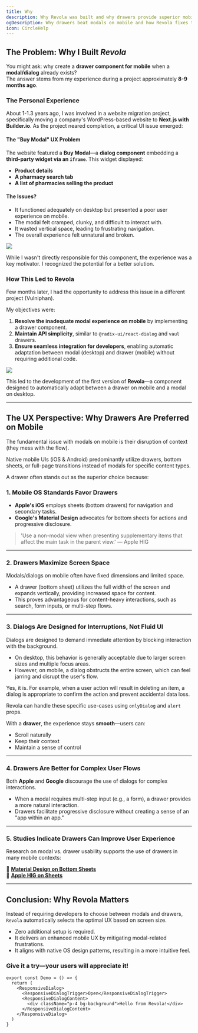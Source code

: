 ```yaml
---
title: Why
description: Why Revola was built and why drawers provide superior mobile UX compared to traditional modals.
ogDescription: Why drawers beat modals on mobile and how Revola fixes this.
icon: CircleHelp
---
```


## The Problem: Why I Built *Revola*

You might ask: why create a **drawer component for mobile** when a **modal/dialog** already exists?    
The answer stems from my experience during a project approximately **8-9 months ago**.

### The Personal Experience

About 1-1.3 years ago, I was involved in a website migration project, specifically moving a company's WordPress-based website to **Next.js with Builder.io**. As the project neared completion, a critical UI issue emerged:

#### The "Buy Modal" UX Problem

The website featured a **Buy Modal**—a **dialog component** embedding a **third-party widget via an `iframe`**. This widget displayed:

* **Product details**
* **A pharmacy search tab**
* **A list of pharmacies selling the product**

#### The Issues?

* It functioned adequately on desktop but presented a poor user experience on mobile.
* The modal felt cramped, clunky, and difficult to interact with.
* It wasted vertical space, leading to frustrating navigation.
* The overall experience felt unnatural and broken.

![](/bio-h-tin.png)

While I wasn't directly responsible for this component, the experience was a key motivator. I recognized the potential for a better solution.

### How This Led to Revola

Few months later, I had the opportunity to address this issue in a different project (Vulniphan).

My objectives were:

1.  **Resolve the inadequate modal experience on mobile** by implementing a drawer component.
2.  **Maintain API simplicity**, similar to `@radix-ui/react-dialog` and `vaul` drawers.
3.  **Ensure seamless integration for developers**, enabling automatic adaptation between modal (desktop) and drawer (mobile) without requiring additional code.

![](/vulniphan.png)

This led to the development of the first version of **Revola**—a component designed to automatically adapt between a drawer on mobile and a modal on desktop.

---

## The UX Perspective: Why Drawers Are Preferred on Mobile

The fundamental issue with modals on mobile is their disruption of context (they mess with the flow).

Native mobile UIs (iOS & Android) predominantly utilize drawers, bottom sheets, or full-page transitions instead of modals for specific content types.

A drawer often stands out as the superior choice because:

### 1. Mobile OS Standards Favor Drawers

* **Apple's iOS** employs sheets (bottom drawers) for navigation and secondary tasks.
* **Google's Material Design** advocates for bottom sheets for actions and progressive disclosure.

>   'Use a non-modal view when presenting supplementary items that affect the main task in the parent view.' — Apple HIG

---

### 2. Drawers Maximize Screen Space

Modals/dialogs on mobile often have fixed dimensions and limited space.

* A drawer (bottom sheet) utilizes the full width of the screen and expands vertically, providing increased space for content.
* This proves advantageous for content-heavy interactions, such as search, form inputs, or multi-step flows.

---

### 3. Dialogs Are Designed for Interruptions, Not Fluid UI

Dialogs are designed to demand immediate attention by blocking interaction with the background.

* On desktop, this behavior is generally acceptable due to larger screen sizes and multiple focus areas.
* However, on mobile, a dialog obstructs the entire screen, which can feel jarring and disrupt the user's flow.

<Callout title="But isn't that interruptive behavior sometimes necessary?">  
Yes, it is. For example, when a user action will result in deleting an item, a dialog is appropriate to confirm the action and prevent accidental data loss.

Revola can handle these specific use-cases using `onlyDialog` and `alert` props.
<ComponentPreview name="alert-revola-demo"/>
</Callout>


With a **drawer**, the experience stays **smooth**—users can:  

* Scroll naturally
* Keep their context
* Maintain a sense of control

---

### 4. Drawers Are Better for Complex User Flows

Both **Apple** and **Google** discourage the use of dialogs for complex interactions.

* When a modal requires multi-step input (e.g., a form), a drawer provides a more natural interaction.
* Drawers facilitate progressive disclosure without creating a sense of an "app within an app."

---

### 5. Studies Indicate Drawers Can Improve User Experience

Research on modal vs. drawer usability supports the use of drawers in many mobile contexts:

📄 **[Material Design on Bottom Sheets](https://m3.material.io/components/bottom-sheets/guidelines)**  
📄 **[Apple HIG on Sheets](https://developer.apple.com/design/human-interface-guidelines/sheets)**  

---

## Conclusion: Why Revola Matters

Instead of requiring developers to choose between modals and drawers, `Revola` automatically selects the optimal UX based on screen size.

* Zero additional setup is required.
* It delivers an enhanced mobile UX by mitigating modal-related frustrations.
* It aligns with native OS design patterns, resulting in a more intuitive feel.

### Give it a try—your users will appreciate it!

```tsx
export const Demo = () => {
  return (
    <ResponsiveDialog>
      <ResponsiveDialogTrigger>Open</ResponsiveDialogTrigger>
      <ResponsiveDialogContent>
        <div className="p-4 bg-background">Hello from Revola!</div>
      </ResponsiveDialogContent>
    </ResponsiveDialog>
  )
}
```

